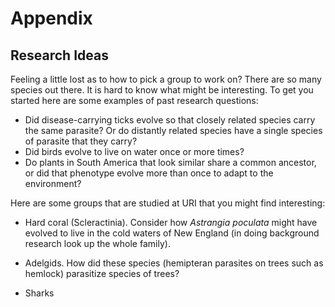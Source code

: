 # Appendix {-}

## Research Ideas

Feeling a little lost as to how to pick a group to work on?
There are so many species out there.  It is hard to know what might be interesting.
To get you started here are some examples of past research questions:

* Did disease-carrying ticks evolve so that closely related species carry the same parasite? Or do distantly related species have a single species of parasite that they carry?
* Did birds evolve to live on water once or more times?
* Do plants in South America that look similar share a common ancestor, or did that phenotype evolve more than once to adapt to the environment?

Here are some groups that are studied at URI that you might find interesting:

* Hard coral (Scleractinia). Consider how *Astrangia poculata* might have evolved to live in the cold waters of New England (in doing background research look up the whole family).

* Adelgids. How did these species (hemipteran parasites on trees such as hemlock) parasitize species of trees?

* Sharks
